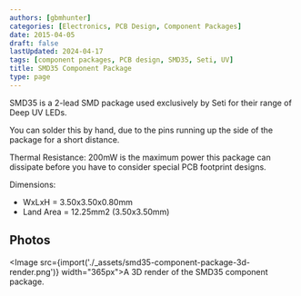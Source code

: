 ```yaml
---
authors: [gbmhunter]
categories: [Electronics, PCB Design, Component Packages]
date: 2015-04-05
draft: false
lastUpdated: 2024-04-17
tags: [component packages, PCB design, SMD35, Seti, UV]
title: SMD35 Component Package
type: page
---
```



SMD35 is a 2-lead SMD package used exclusively by Seti for their range of Deep UV LEDs.

You can solder this by hand, due to the pins running up the side of the package for a short distance.

Thermal Resistance: 200mW is the maximum power this package can dissipate before you have to consider special PCB footprint designs.

Dimensions:

* WxLxH = 3.50x3.50x0.80mm
* Land Area = 12.25mm2 (3.50x3.50mm)

## Photos

<Image src={import('./_assets/smd35-component-package-3d-render.png')} width="365px">A 3D render of the SMD35 component package.</Image>